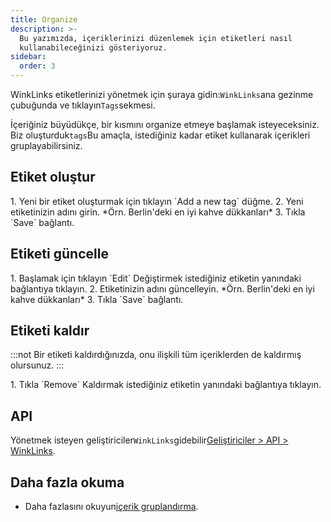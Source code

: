 ```yaml
---
title: Organize
description: >-
  Bu yazımızda, içeriklerinizi düzenlemek için etiketleri nasıl
  kullanabileceğinizi gösteriyoruz.
sidebar:
  order: 3
---
```


WinkLinks etiketlerinizi yönetmek için şuraya gidin:`WinkLinks`ana gezinme çubuğunda ve tıklayın`Tags`sekmesi.

İçeriğiniz büyüdükçe, bir kısmını organize etmeye başlamak isteyeceksiniz. Biz oluşturduk`tags`Bu amaçla, istediğiniz kadar etiket kullanarak içerikleri gruplayabilirsiniz.

## Etiket oluştur

<Steps>
  1. Yeni bir etiket oluşturmak için tıklayın `Add a new tag` düğme.
  2. Yeni etiketinizin adını girin. *Örn. Berlin'deki en iyi kahve dükkanları*
  3. Tıkla `Save` bağlantı.
</Steps>


## Etiketi güncelle

<Steps>
  1. Başlamak için tıklayın `Edit` Değiştirmek istediğiniz etiketin yanındaki bağlantıya tıklayın.
  2. Etiketinizin adını güncelleyin. *Örn. Berlin'deki en iyi kahve dükkanları*
  3. Tıkla `Save` bağlantı.
</Steps>


## Etiketi kaldır

:::not
Bir etiketi kaldırdığınızda, onu ilişkili tüm içeriklerden de kaldırmış olursunuz.
:::

<Steps>
  1. Tıkla `Remove` Kaldırmak istediğiniz etiketin yanındaki bağlantıya tıklayın.
</Steps>


## API

Yönetmek isteyen geliştiriciler`WinkLinks`gidebilir[Geliştiriciler > API > WinkLinks](/developers/apis/#winklinks-api).

## Daha fazla okuma

* Daha fazlasını okuyun[içerik gruplandırma](/link-manager/content#grouping-content).

